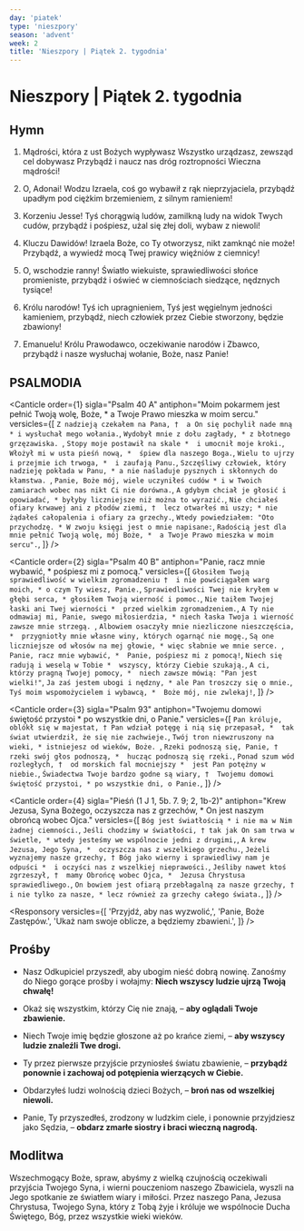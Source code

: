 ```yaml
---
day: 'piatek'
type: 'nieszpory'
season: 'advent'
week: 2
title: 'Nieszpory | Piątek 2. tygodnia'
---
```


# Nieszpory | Piątek 2. tygodnia

<OpeningVersicle />

## Hymn

1. Mądrości, która z ust Bożych wypływasz
   Wszystko urządzasz, zewsząd cel dobywasz
   Przybądź i naucz nas dróg roztropności
   Wieczna mądrości!

2. O, Adonai! Wodzu Izraela,
   coś go wybawił z rąk nieprzyjaciela,
   przybądź upadłym pod ciężkim brzemieniem,
   z silnym ramieniem!

3. Korzeniu Jesse! Tyś chorągwią ludów,
   zamilkną ludy na widok Twych cudów,
   przybądź i pośpiesz, użal się złej doli,
   wybaw z niewoli!

4. Kluczu Dawidów! Izraela Boże,
   co Ty otworzysz, nikt zamknąć nie może!
   Przybądź, a wywiedź mocą Twej prawicy
   więźniów z ciemnicy!

5. O, wschodzie ranny! Światło wiekuiste,
   sprawiedliwości słońce promieniste,
   przybądź i oświeć w ciemnościach siedzące,
   nędznych tysiące!

6. Królu narodów! Tyś ich upragnieniem,
   Tyś jest węgielnym jedności kamieniem,
   przybądź, niech człowiek przez Ciebie stworzony,
   będzie zbawiony!

7. Emanuelu! Królu Prawodawco,
   oczekiwanie narodów i Zbawco,
   przybądź i nasze wysłuchaj wołanie,
   Boże, nasz Panie!

## PSALMODIA

<Canticle
  order={1}
  sigla="Psalm 40 A"
  antiphon="Moim pokarmem jest pełnić Twoją wolę, Boże, * a Twoje Prawo mieszka w moim sercu."
  versicles={[
    `Z nadzieją czekałem na Pana, † 
a On się pochylił nade mną *
i wysłuchał mego wołania.`,
    `Wydobył mnie z dołu zagłady, *
z błotnego grzęzawiska. `,
    `Stopy moje postawił na skale * 
i umocnił moje kroki.`,
    `Włożył mi w usta pieśń nową, * 
śpiew dla naszego Boga.`,
    `Wielu to ujrzy i przejmie ich trwoga, * 
i zaufają Panu.`,
    `Szczęśliwy człowiek, który nadzieję pokłada w Panu, *
a nie naśladuje pysznych i skłonnych do kłamstwa. `,
    `Panie, Boże mój, wiele uczyniłeś cudów *
i w Twoich zamiarach wobec nas nikt Ci nie dorówna.`,
    `A gdybym chciał je głosić i opowiadać, *
byłyby liczniejsze niż można to wyrazić.`,
    `Nie chciałeś ofiary krwawej ani z płodów ziemi, † 
lecz otwarłeś mi uszy; *
nie żądałeś całopalenia i ofiary za grzechy.`,
    `Wtedy powiedziałem: "Oto przychodzę. *
W zwoju księgi jest o mnie napisane:`,
    `Radością jest dla mnie pełnić Twoją wolę, mój Boże, * 
a Twoje Prawo mieszka w moim sercu".`,
  ]}
/>

<Canticle
  order={2}
  sigla="Psalm 40 B"
  antiphon="Panie, racz mnie wybawić, * pośpiesz mi z pomocą."
  versicles={[
    `Głosiłem Twoją sprawiedliwość w wielkim zgromadzeniu † 
i nie powściągałem warg moich, *
o czym Ty wiesz, Panie.`,
    `Sprawiedliwości Twej nie kryłem w głębi serca, *
głosiłem Twoją wierność i pomoc.`,
    `Nie taiłem Twojej łaski ani Twej wierności * 
przed wielkim zgromadzeniem.`,
    `A Ty nie odmawiaj mi, Panie, swego miłosierdzia, *
niech łaska Twoja i wierność zawsze mnie strzegą. `,
    `Albowiem osaczyły mnie niezliczone nieszczęścia, * 
przygniotły mnie własne winy, których ogarnąć nie mogę.`,
    `Są one liczniejsze od włosów na mej głowie, *
więc słabnie we mnie serce. `,
    `Panie, racz mnie wybawić, * 
Panie, pośpiesz mi z pomocą!`,
    `Niech się radują i weselą w Tobie * 
wszyscy, którzy Ciebie szukają.`,
    `A ci, którzy pragną Twojej pomocy, * 
niech zawsze mówią: "Pan jest wielki!"`,
    `Ja zaś jestem ubogi i nędzny, *
ale Pan troszczy się o mnie.`,
    `Tyś moim wspomożycielem i wybawcą, * 
Boże mój, nie zwlekaj!`,
  ]}
/>

<Canticle
  order={3}
  sigla="Psalm 93"
  antiphon="Twojemu domowi świętość przystoi * po wszystkie dni, o Panie."
  versicles={[
    `Pan króluje, oblókł się w majestat, †
Pan wdział potęgę i nią się przepasał, * 
tak świat utwierdził, że się nie zachwieje.`,
    `Twój tron niewzruszony na wieki, *
istniejesz od wieków, Boże. `,
    `Rzeki podnoszą się, Panie, † 
rzeki swój głos podnoszą, * 
hucząc podnoszą się rzeki.`,
    `Ponad szum wód rozległych, † 
od morskich fal mocniejszy * 
jest Pan potężny w niebie.`,
    `Świadectwa Twoje bardzo godne są wiary, † 
Twojemu domowi świętość przystoi, *
po wszystkie dni, o Panie.`,
  ]}
/>

<Canticle
  order={4}
  sigla="Pieśń (1 J 1, 5b. 7. 9; 2, 1b-2)"
  antiphon="Krew Jezusa, Syna Bożego, oczyszcza nas z grzechów, * On jest naszym obrońcą wobec Ojca."
  versicles={[
    `Bóg jest światłością *
i nie ma w Nim żadnej ciemności.`,
    `Jeśli chodzimy w światłości, †
tak jak On sam trwa w świetle, *
wtedy jesteśmy we wspólnocie jedni z drugimi,`,
    `A krew Jezusa, Jego Syna, * 
oczyszcza nas z wszelkiego grzechu.`,
    `Jeżeli wyznajemy nasze grzechy, †
Bóg jako wierny i sprawiedliwy nam je odpuści * 
i oczyści nas z wszelkiej nieprawości.`,
    `Jeśliby nawet ktoś zgrzeszył, † 
mamy Obrońcę wobec Ojca, * 
Jezusa Chrystusa sprawiedliwego.`,
    `On bowiem jest ofiarą przebłagalną za nasze grzechy, † 
i nie tylko za nasze, *
lecz również za grzechy całego świata.`,
  ]}
/>

<Passage
  sigla="Ap 21.3b-5a"
  passage="Oto mieszkanie Boga z ludźmi. On zamieszka z nimi i będą Jego ludem, a On będzie Bogiem z nimi. On otrze z ich oczu każdą łzę i nie będzie już śmierci ani bólu, ani krzyku, ani cierpienia, bo pierwsze rzeczy przeminęły. Ten, który zasiadał na tronie, powiedział: „Oto wszystko czynię nowe”."
/>

<Responsory
  versicles={[
    'Przyjdź, aby nas wyzwolić,',
    'Panie, Boże Zastępów.',
    'Ukaż nam swoje oblicze, a będziemy zbawieni.',
  ]}
/>

<Magnificat antiphon="Wzejdzie nad Tobą, Jeruzalem, światłość Pana, * i będziesz oglądać Jego chwałę." />

## Prośby

- Nasz Odkupiciel przyszedł, aby ubogim nieść dobrą nowinę. Zanośmy do Niego gorące prośby i wołajmy: **Niech wszyscy ludzie ujrzą Twoją chwałę!**

- Okaż się wszystkim, którzy Cię nie znają, – **aby oglądali Twoje zbawienie.**

- Niech Twoje imię będzie głoszone aż po krańce ziemi, – **aby wszyscy ludzie znaleźli Twe drogi.**

- Ty przez pierwsze przyjście przyniosłeś światu zbawienie, – **przybądź ponownie i zachowaj od potępienia wierzących w Ciebie.**

- Obdarzyłeś ludzi wolnością dzieci Bożych, – **broń nas od wszelkiej niewoli.**

- Panie, Ty przyszedłeś, zrodzony w ludzkim ciele, i ponownie przyjdziesz jako Sędzia, – **obdarz zmarłe siostry i braci wieczną nagrodą.**

<CustomIntercessions />

<KyrieEleison />

<LordsPrayer />

## Modlitwa

Wszechmogący Boże, spraw, abyśmy z wielką czujnością oczekiwali przyjścia Twojego Syna, i wierni pouczeniom naszego Zbawiciela, wyszli na Jego spotkanie ze światłem wiary i miłości. Przez naszego Pana, Jezusa Chrystusa, Twojego Syna, który z Tobą żyje i króluje we wspólnocie Ducha Świętego, Bóg, przez wszystkie wieki wieków.

<Amen />

<BlessingAndConcludingVersicle  />

<SalveRegina />
